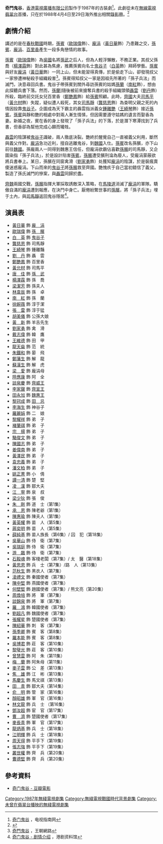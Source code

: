 {{refimprove|time=2015-02-09T08:20:11+00:00}}
{{無綫劇集 
| 中文劇名=奇門鬼谷
| 英文劇名={{lang|en|Kay Moon Gwai Guk}}
| 圖像=
| 製作年份=1987年
| 翡翠台首播日期=
| 翡翠台首播時間=
| 海外推出日期=1988年4月4日-29日
| 監製=[[李鼎倫|李鼎倫]]
| 編導={{nowrap|[[李國立|李國立]]、[[譚銳銘|譚銳銘]]、[[吳一帆|吳一帆]]、[[吳振秋|吳振秋]]}}
| 製作統籌=[[廖惠蟬|廖惠蟬]]
| 助理編導={{nowrap|[[陳淑良|陳淑良]]、[[陳新俠|陳新俠]]、[[任海曜|任海曜]]、[[曾志剛|曾志剛]]}}
| 編審=[[麥守義|麥守義]]
| 編劇={{nowrap|[[盧漢華|盧漢華]]、[[李潔莊|李潔莊]]、[[鄭幼卿|鄭幼卿]]、[[江香生|江香生]]}}
| 集數=20
| 劇種=古裝
| 製作公司=[[香港|香港]][[電視廣播有限公司|電視廣播有限公司]]
| 主演={{nowrap|[[黃日華|黃日華]]、[[歐瑞偉|歐瑞偉]]、[[王綺琴|王綺琴]]、[[龔慈恩|龔慈恩]]、<br>[[鄭艷鳳|鄭艷鳳]]、[[黃允財|黃允財]]、[[白英|白　英]]、[[劉慶基|劉　丹]]、<br>[[劉家勇|劉家勇]]、[[楊澤霖|楊澤霖]]}}
| 主題曲=奇門鬼谷
| 作曲=[[黎小田|黎小田]]
| 填詞=[[薛志雄|薛志雄]]
| 主唱=[[劉錫明|劉錫明]]
| 插曲= 無言亦可相傾訴
| 主唱3= [[劉錫明|劉錫明]]、[[方曉虹|方曉虹]]
}}

'''奇門鬼谷'''，[[香港|香港]][[電視廣播有限公司|電視廣播有限公司]]製作于1987年的古裝劇<ref>[http://www.tvzn.com/3339/ 奇门鬼谷] {{Wayback|url=http://www.tvzn.com/3339/ |date=20220314161204 }}，电视指南网</ref>。此劇從未在[[無線電視|無線電視]][[翡翠台|翡翠台]]首播，只在於1988年4月4日至29日海外推出相關[[錄影帶|錄影帶]]。<ref>{{Cite web |url=http://www.wongwanchoi.net/series/kay.htm |title=奇門鬼谷 |access-date=2015-02-08 |archive-url=https://web.archive.org/web/20140112183556/http://www.wongwanchoi.net/series/kay.htm |archive-date=2014-01-12 |dead-url=yes }}</ref>

== 劇情介紹 ==
講述的是在[[春秋戰國|春秋戰國]]時期，[[孫賓|孫賓]]（[[歐瑞偉|歐瑞偉]]飾）、[[龐涓|龐涓]]（[[黃日華|黃日華]]飾）乃患難之交，[[孫賓|孫賓]]、[[龐涓|龐涓]]、[[百里香|百里香]]產生一段多角戀情的故事。

[[孫賓|孫賓]]（[[歐瑞偉|歐瑞偉]]飾）為[[吳國|吳國]]名將[[孫武|孫武]]之后人，但為人輕浮懶散，不務正業。其叔父孫喬（[[楊澤霖|楊澤霖]]飾）對此甚為焦慮，推薦孫賓向名士[[鬼谷子|鬼谷子]]（[[白英|白英]]飾）拜師學藝。[[孫賓|孫賓]]與好友[[龐涓|龐涓]]（[[黃日華|黃日華]]飾）一同上山，但未能習得真傳，於是偷走下山，卻發現叔父一家慘遭神秘殺手組織殺害<ref>[http://tc.wangchao.net.cn/baike/detail_1597722.html 奇門鬼谷] {{Wayback|url=http://tc.wangchao.net.cn/baike/detail_1597722.html |date=20150619181156 }}，王朝網路</ref>。孫賓得知叔父一家是因祖先所著的「孫子兵法」而滅門，決意尋回兵書。鬼谷子帶孫賓到關外尋訪孫賓的姑媽[[孫蘭|孫蘭]]（[[南紅|南紅]]飾），想由此探聽兵書下落。然而，[[孫蘭|孫蘭]]]隨後被前來搶奪兵書的殺手組織頭領[[聶雲|聶雲]]（[[劉慶基|劉丹]]飾）所殺，臨終前交託女兒百里香（[[鄭艷鳳|鄭艷鳳]]飾）給[[孫賓|孫賓]]照顧。此時，[[齊國|齊國]]大夫[[司馬平|司馬平]]（[[黃允材|黃允材]]飾）失蹤，疑似遭人殺死，其女[[司馬靜|司馬靜]]（[[龔慈恩|龔慈恩]]飾）為查明父親之死的內情因投靠[[鬼谷子|鬼谷子]]。企圖成為天下霸主的聶雲指派義女[[鍾離艷|鍾離艷]]（[[王綺琴|王綺琴]]飾）接近[[孫賓|孫賓]]。[[孫賓|孫賓]]與靜和艷的相處中對兩人漸生情愫，但因需要遵守姑媽的遺言而娶香為妻。新婚之夜，賓在香的身上發現了「孫子兵法」的下落，於是潛下寒潭找到了兵書，但香卻為幫他完成心願而犧牲。

[[聶雲|聶雲]]的陰謀被[[鬼谷子|鬼谷子]]識破，兩人徹底決裂。艷終於醒覺自己一直被義父利用，斷然與義父作對。[[龐涓|龐涓]]急功近利，擅自逃離鬼谷，到[[魏國|魏國]]入仕。[[孫賓|孫賓]]改名孫臏，亦下山前往[[魏國|魏國]]。孫龐兩人一同得到魏惠王信任，但龐涓欲霸佔喜歡[[孫賓|孫臏]]的司馬靜，又企圖染指「孫子兵法」，於是設計陷害[[孫賓|孫賓]]。[[孫賓|孫臏]]遭受臏刑淪為廢人，受龐涓蒙蔽欲將兵書奉上。某日，孫臏在同窗禽滑（[[劉家勇|劉家勇]]飾）处獲知[[龐涓|龐涓]]的陰謀，於是裝瘋賣傻迷惑龐涓。下山而來的[[鬼谷子|鬼谷子]]將[[孫賓|孫臏]]救至齊國。艷愧疚于自己當初錯信了義父，製造了孫氏滅門的慘案，與[[聶雲|聶雲]]同歸於盡。

[[齊|齊]][[魏|魏]]兩國交戰，[[孫賓|孫臏]]指揮大軍採取誘敵深入策略，在[[馬陵道|馬陵道]]消滅了[[龐涓|龐涓]]的軍隊。驕傲自滿的[[龐涓|龐涓]]遭到報應，在決鬥中身亡。厭倦紛繁世事的[[孫臏|孫臏]]，將「孫子兵法」埋于土內，與[[司馬靜|司馬靜]]返回鬼谷隱居<ref>[http://www.hk-drama.com/story/468.html 奇门鬼谷 - 剧情介绍] {{Wayback|url=http://www.hk-drama.com/story/468.html |date=20150619174748 }}，港剧资料馆</ref>。

==演員表==
*[[黃日華|黃日華]] 飾 [[龐涓|龐　涓]]
*[[歐瑞偉|歐瑞偉]] 飾 [[孫臏|孫　臏]]
*[[白英|白　英]] 飾 [[鬼谷子|鬼谷子]]
*[[龔慈恩|龔慈恩]] 飾 司馬靜
*[[王綺琴|王綺琴]] 飾 鍾離豔
*[[劉慶基|劉　丹]] 飾 聶　雲
*[[鄭艷鳳|鄭艷鳳]] 飾 百里香
*[[黃允材|黃允材]] 飾 司馬平
*[[唐佳|唐　佳]] 飾 [[孫武|孫　武]]
*[[楊澤霖|楊澤霖]] 飾 孫　喬
*[[梁潔芳|梁潔芳]] 飾 孫夫人
*[[林韋辰|林韋辰]] 飾 孫　卓
*[[南紅|南　紅]] 飾 孫　蘭
*[[徐婉薇|徐婉薇]] 飾 淳于潔
*[[張雷　(香港演員)|張　雷]] 飾 淳于猛
*[[胡美儀|胡美儀]] 飾 公孫大娘
*[[黃新_(演員)|黃　新]] 飾 羊舌先生
*[[劉家勇|劉家勇]] 飾 禽　滑
*[[戴志偉|戴志偉]] 飾 韓　鷹
*[[王維德|王維德]] 飾 田　甲
*[[龍天燊|龍天燊]] 飾 范　統
*[[朱鐵和|朱鐵和]] 飾 晏　飛
*[[鄭藩生|鄭藩生]] 飾 解　龍
*[[蘇漢生|蘇漢生]] 飾 解　虎
*[[梁愛|梁　愛]] 飾 龐涓母
*[[陸應康|陸應康]] 飾 阿　全
*[[談泉慶|談泉慶]] 飾 [[齊威王|齊威王]]
*[[李家聲|李家聲]] 飾 [[齊宣王|齊宣王]]
*[[田永加|田永加]] 飾 [[魏惠王|魏惠王]]
*[[黎冠成|黎冠成]] 飾 [[田忌|田　忌]]
*[[李海生|李海生]] 飾 神谷子
*[[羅麗娟|羅麗娟]] 飾 二　娘
*[[黎耀祥|黎耀祥]] 飾 弟　子
*[[褚肇祺|褚肇祺]] 飾 弟　子
*[[宗揚|宗　揚]] 飾 弟　子
*[[駱俊文|駱俊文]] 飾 弟　子
*[[陳國志|陳國志]] 飾 弟　子
*[[姜偉南|姜偉南]] 飾 弟　子
*[[黃澤民|黃澤民]] 飾 弟　子
*[[袁忠義|袁忠義]] 飾 弟　子
*[[潘文柏|潘文柏]] 飾 弟　子
*[[姚正菁|姚正菁]] 飾 小　倩
*[[譚一清|譚一清]] 飾 楚　堅
*[[淩漢　(演員)|凌　漢]] 飾 鄒大夫
*[[江寧　(演員)|江　寧]] 飾 泉　叔
*[[梁少狄|梁少狄]] 飾 張　俊
*[[朱剛　(演員)|朱　剛]] 飾 道　士（第1集）
*[[承恩　(演員)|承　恩]] 飾 陳老爺（第1集）
*[[陳惠瑜|陳惠瑜]] 飾 陳夫人（第1集）
*[[黃英耀|黃英耀]] 飾 苗　人（第5集）
*[[蔣奕明|蔣奕明]] 飾 苗　人（第5集）
*[[薛純基|薛純基]] 飾 苗人族長（第6集）/ 囚　犯（第18集）
*[[吳華山|吳華山]] 飾 侍　衛（第7集）
*[[吳瑞庭|吳瑞庭]] 飾 侍　衛（第7集）
*[[游飈|游　飆]] 飾 侍　衛（第7集）
*[[石毅魂|石毅魂]] 飾 客棧老闆（第7集）/ 太　醫（第18集）
*[[黃思恩|黃思恩]] 飾 兵　士（第7集）/路　人（第13集）
*[[范秋生|范秋生]] 飾 黑衣人（第7集）
*[[淩禮文|淩禮文]] 飾 秦國使者（第7集）
*[[陳中堅|陳中堅]] 飾 燕國使者（第7集）
*[[何壁堅|何壁堅]] 飾 趙國使者（第7集）/ 熊文亮（第20集）
*[[周煥培|周煥培]] 飾 將　軍（第7集）
*[[談錦泉|談錦泉]] 飾 將　軍（第7集）
*[[羅鴻_(演員)|羅　鴻]] 飾 韓國使者（第7集）
*[[劉超凡|劉超凡]] 飾 魏國使者（第7集）
*[[張耀星|張耀星]] 飾 楚國使者（第7集）
*[[陳紹華|陳紹華]] 飾 刺　客（第7集）
*[[孫季卿|孫季卿]] 飾 賓　客（第8集）
*[[羅本能|羅本能]] 飾 賓　客（第8集）
*[[吳博君|吳博君]] 飾 莊　客（第10集）
*[[黎璧光|黎璧光]] 飾 莊　客（第10集）
*[[曾慧雲|曾慧雲]] 飾 阿　朱（第11集）
*[[梅蘭　(演員)|梅　蘭]] 飾 阿朱母（第11集）
*[[麥子雲|麥子雲]] 飾 公　差（第13集）
*[[焦雄|焦　雄]] 飾 江　彬（第13集）
*[[馬慶生　(演員)|馬慶生]] 飾 馬文祺（第13集）
*[[田青　(演員)|田　青]] 飾 鄒大夫（第14集）
*[[俞明|俞　明]] 飾 管　家（第16集）
*[[顏昭雄|顏昭雄]] 飾 軍　官（第16集）
*[[林文龍|林文龍]] 飾 兵　士 （第16集）
*[[鄧汝超|鄧汝超]] 飾 宦　官（第17集）
*[[曹濟|曹　濟]] 飾 楚國使者（第17集）
*[[麥長青|麥長青]] 飾 軍　官（第17集）
*[[龍炳基|龍炳基]] 飾 兵　士（第18集）
*[[江明輝|江明輝]] 飾 兵　士（第18集）
*[[周天得|周天得]] 飾 平手下（第19集）
*[[張志強　(演員)|張志強]] 飾 平手下（第19集）
*[[叢世權|叢世權]] 飾 齊　兵（第20集）
*[[曹德堅|曹德堅]] 飾 齊　兵（第20集）

== 參考資料 ==
*[http://movie.douban.com/subject/3174628/ 奇门鬼谷 - 豆瓣電影]{{Wayback|url=http://movie.douban.com/subject/3174628/ |date=20150619145745 }}
<references />

[[Category:1987年無綫電視劇集|Category:1987年無綫電視劇集]]
[[Category:無綫電視戰國時代背景劇集|Category:無綫電視戰國時代背景劇集]]
[[Category:未曾在翡翠台播映的無綫電視劇集|Category:未曾在翡翠台播映的無綫電視劇集]]